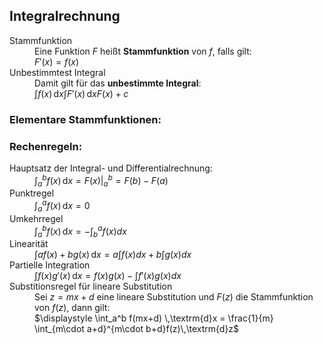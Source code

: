 ## Integralrechnung

Stammfunktion
:   Eine Funktion $F$ heißt **Stammfunktion** von $f$, falls gilt:
:   $\displaystyle F'(x) = f(x)$


Unbestimmtest Integral
:   Damit gilt für das **unbestimmte Integral**:
:   $\displaystyle \int f(x) \,\textrm{d}x \int F'(x) \,\textrm{d}x F(x) + c$

### Elementare Stammfunktionen:

\begin{tabular}{ l c l }
	$\displaystyle\int x^n \,\textrm{d}x$ 			& $\quad=\quad$ & $\displaystyle\frac{1}{n+1}x^{n+1}+c$ \hfil (für $n\neq-1$) \\[0.75em]
	$\displaystyle\int \frac1x \,\textrm{d}x$ 		& $\quad=\quad$ & $\displaystyle\begin{cases}\ln(x) + c \phantom{-}\quad \text{für } x > 0\\ \ln(-x) + c \quad \text{für } x < 0 \end{cases}$ \hfil (für $n\neq-1$) \\[0.75em]
	$\displaystyle\int e^x \,\textrm{d}x$ 			& $\quad=\quad$ & $\displaystyle e^x+c$\\[0.75em]
	$\displaystyle\int a^x \,\textrm{d}x$ 			& $\quad=\quad$ & $\displaystyle \frac{a^x}{\ln(a)}+c$ \hfil (für $a>0$ und $a\neq 1$)\\[0.75em]
	$\displaystyle\int \sin(x) \,\textrm{d}x$ 			& $\quad=\quad$ & $\displaystyle -\cos(x)+c$\\[0.75em]
	$\displaystyle\int \cos(x) \,\textrm{d}x$ 			& $\quad=\quad$ & $\displaystyle \sin(x)+c$\\[0.75em]
\end{tabular}


### Rechenregeln:

Hauptsatz der Integral- und Differentialrechnung:
:	$\displaystyle \int_a^b f(x) \,\textrm{d}x =F(x)\bigg|_a^b = F(b)-F(a)$


Punktregel
: 	$\displaystyle \int_a^a f(x) \,\textrm{d}x = 0$


Umkehrregel
: 	$\displaystyle \int_a^b f(x) \,\textrm{d}x = -\int_b^a f(x) dx$


Linearität
: 	$\displaystyle \int a f(x) + b g(x) \,\textrm{d}x = a \int f(x) dx + b \int g(x) dx$


Partielle Integration
: 	$\displaystyle \int f(x) g'(x) \,\textrm{d}x = f(x)g(x) - \int f'(x)g(x) dx$


Substitionsregel für lineare Substitution
:   Sei $z=mx+d$ eine lineare Substitution und $F(z)$ die Stammfunktion von $f(z)$, dann gilt:
: 	$\displaystyle \int_a^b f(mx+d) \,\textrm{d}x = \frac{1}{m} \int_{m\cdot a+d}^{m\cdot b+d}f(z)\,\textrm{d}z$
